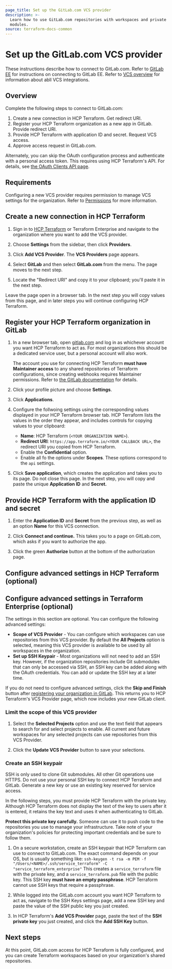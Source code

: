 ```yaml
---
page_title: Set up the GitLab.com VCS provider
description: >-
  Learn how to use GitLab.com repositories with workspaces and private registry
  modules.
source: terraform-docs-common
---
```


# Set up the GitLab.com VCS provider

These instructions describe how to connect to GitLab.com. Refer to [GitLab EE](/terraform/cloud-docs/vcs/gitlab-eece) for instructions on connecting to GitLab EE. Refer to [VCS overview](/terraform/cloud-docs/vcs) for information about abll VCS integrations.

## Overview

Complete the following steps to connect to GitLab.com:

1. Create a new connection in HCP Terraform. Get redirect URI. 
1. Register your HCP Terraform organization as a new app in GitLab. Provide redirect URI.
1. Provide HCP Terraform with application ID and secret. Request VCS access.
1. Approve access request in GitLab.com.

Alternately, you can skip the OAuth configuration process and authenticate with a personal access token. This requires using HCP Terraform's API. For details, see [the OAuth Clients API page](/terraform/cloud-docs/api-docs/oauth-clients).

## Requirements

Configuring a new VCS provider requires permission to manage VCS settings for the organization. Refer to [Permissions](/terraform/cloud-docs/users-teams-organizations/permissions) for more information.

[permissions-citation]: #intentionally-unused---keep-for-maintainers


## Create a new connection in HCP Terraform

1.  Sign in to [HCP Terraform](https://app.terraform.io/) or Terraform Enterprise and navigate to the organization where you want to add the VCS provider.

2.  Choose **Settings** from the sidebar, then click **Providers**.

3.  Click **Add VCS Provider**. The **VCS Providers** page appears.

4.  Select **GitLab** and then select **GitLab.com** from the menu. The page moves to the next step.

5.  Locate the "Redirect URI" and copy it to your clipboard; you'll paste it in the next step.

Leave the page open in a browser tab. In the next step you will copy values from this page, and in later steps you will continue configuring HCP Terraform.

## Register your HCP Terraform organization in GitLab

1. In a new browser tab, open [gitlab.com](https://gitlab.com) and log in as whichever account you want HCP Terraform to act as. For most organizations this should be a dedicated service user, but a personal account will also work.

    The account you use for connecting HCP Terraform **must have Maintainer access** to any shared repositories of Terraform configurations, since creating webhooks requires Maintainer permissions. Refer to [the GitLab documentation](https://docs.gitlab.com/ee/user/permissions.html#project-members-permissions) for details.

1. Click your profile picture and choose **Settings**.
1. Click **Applications**.
1. Configure the follwoing settings using the corresponding values displayed in your HCP Terraform browser tab. HCP Terraform lists the values in the order they appear, and includes controls for copying values to your clipboard:
    - **Name**: HCP Terraform (`<YOUR ORGANIZATION NAME>`).    
    - **Redirect URI**: `https://app.terraform.io/<YOUR CALLBACK URL>`, the redirect URI you copied from HCP Terraform.
    - Enable the **Confidential** option.                                                                                    
    - Enable all fo the options under **Scopes**. These options correspond to the `api` settings.                                                                                            

1. Click **Save application**, which creates the application and takes you to its page. Do not close this page. In the next step, you will copy and paste the unique **Application ID** and **Secret.**

## Provide HCP Terraform with the application ID and secret

1.  Enter the **Application ID** and **Secret** from the previous step, as well as an option **Name** for this VCS connection.

2.  Click **Connect and continue.** This takes you to a page on GitLab.com, which asks if you want to authorize the app.

3.  Click the green **Authorize** button at the bottom of the authorization page.

<!-- BEGIN: TFC:only -->
## Configure advanced settings in HCP Terraform (optional)
<!-- END: TFC:only -->
<!-- BEGIN: TFEnterprise:only -->
## Configure advanced settings in Terraform Enterprise (optional)
<!-- END: TFEnterprise:only -->

The settings in this section are optional. You can configure the following advanced settings:

-   **Scope of VCS Provider** - You can configure which workspaces can use repositories from this VCS provider. By default the **All Projects** option is selected, meaning this VCS provider is available to be used by all workspaces in the organization.
-   **Set up SSH Keypair** - Most organizations will not need to add an SSH key. However, if the organization repositories include Git submodules that can only be accessed via SSH, an SSH key can be added along with the OAuth credentials. You can add or update the SSH key at a later time.

If you do not need to configure advanced settings, click the **Skip and Finish** button after [registering your organization in GitLab](#register-your-hcp-terraform-organization-in-gitlab). This returns you to HCP Terraform's VCS Provider page, which now includes your new GitLab client.

### Limit the scope of this VCS provider

1.  Select the **Selected Projects** option and use the text field that appears to search for and select projects to enable. All current and future workspaces for any selected projects can use repositories from this VCS Provider. 

2.  Click the **Update VCS Provider** button to save your selections.

### Create an SSH keypair

SSH is only used to clone Git submodules. All other Git operations use HTTPS. Do not use your personal SSH key to connect HCP Terraform and GitLab. Generate a new key or use an existing key reserved for service access.

In the following steps, you must provide HCP Terraform with the private key. Although HCP Terraform does not display the text of the key to users after it is entered, it retains the key text and uses it when authenticating to GitLab.

**Protect this private key carefully.** Someone can use it to push code to the repositories you use to manage your infrastructure. Take note of your organization's policies for protecting important credentials and be sure to follow them.

1.  On a secure workstation, create an SSH keypair that HCP Terraform can use to connect to GitLab.com. The exact command depends on your OS, but is usually something like:
    `ssh-keygen -t rsa -m PEM -f "/Users/<NAME>/.ssh/service_terraform" -C "service_terraform_enterprise"`
    This creates a `service_terraform` file with the private key, and a `service_terraform.pub` file with the public key. This SSH key **must have an empty passphrase**. HCP Terraform cannot use SSH keys that require a passphrase.

2.  While logged into the GitLab.com account you want HCP Terraform to act as, navigate to the SSH Keys settings page, add a new SSH key and paste the value of the SSH public key you just created.

3.  In HCP Terraform's **Add VCS Provider** page, paste the text of the **SSH private key** you just created, and click the **Add SSH Key** button.

## Next steps

At this point, GitLab.com access for HCP Terraform is fully configured, and you can create Terraform workspaces based on your organization's shared repositories.
